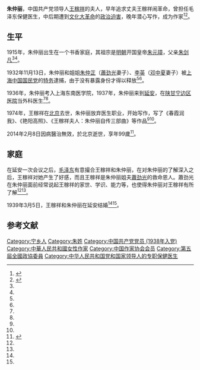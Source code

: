 '''朱仲丽'''{{BD|1915年||2014年|2月8日|catIdx=Z朱}}，中国共产党领导人[[王稼祥|王稼祥]]的夫人，早年追求丈夫王稼祥闹革命，曾担任毛泽东保健医生，中后期遭到[[文化大革命|文化大革命]]的[[政治迫害|政治迫害]]，晚年潜心写作，成为作家<ref name="bull">{{cite web|title=文革王稼祥获罪殃及儿孙，其子被折磨投湖自尽|url=http://news.ifeng.com/history/zhiqing/ziliao/detail_2013_03/07/22834016_0.shtml|accessdate=2013-10-24|date=2013-03-07|work=凤凰网|archive-url=https://web.archive.org/web/20130307174212/http://news.ifeng.com/history/zhiqing/ziliao/detail_2013_03/07/22834016_0.shtml|archive-date=2013-03-07|dead-url=no}}</ref><ref name="fishwu">{{cite web|title=吴迪，王稼祥的故事|url=http://www.crt.com.cn/news2007/News/tgjx/2009/1125/0911251855893JF0EH0FAC46KJ6K5C2_2.html|accessdate=2013-10-24|date=2009-11-25|work=中红网|archive-url=https://web.archive.org/web/20131029191646/http://www.crt.com.cn/news2007/News/tgjx/2009/1125/0911251855893JF0EH0FAC46KJ6K5C2_2.html|archive-date=2013-10-29|dead-url=no}}</ref>。

== 生平 ==
1915年，朱仲丽出生在一个书香家庭，其祖宗是[[明朝|明朝]]开国皇帝[[朱元璋|朱元璋]]，父亲[[朱剑凡|朱剑凡]]<ref name="bull" /><ref name="fishwu" />。

1932年11月13日，朱仲丽和姐姐[[朱仲芷|朱仲芷]]（[[蕭劲光|蕭劲光]]妻子）、[[李英|李英]]（[[邓中夏|邓中夏]]妻子）被[[上海|上海]][[中国国民党|中国国民党]]的[[特务|特务]]逮捕，由于没有暴露身份才得以释放<ref name="bull" /><ref name="fishwu" />。

1936年，朱仲丽考入上海东南医学院，1937年，朱仲丽来到[[延安|延安]]，在[[陕甘宁边区|陕甘宁边区]][[医院|医院]]当外科医生<ref name="bull" /><ref name="fishwu" />。

1974年，王稼祥在[[北京|北京]]去世，朱仲丽放弃医生职业，开始写作，写了《春霞润我》、《艳阳高照》、《王稼祥夫人：朱仲丽自传三部曲》等作品<ref name="bull" /><ref name="fishwu" />。

2014年2月8日因病醫治無效，於北京逝世，享年99歲<ref>{{cite news|title=朱仲丽同志逝世|url=http://cpc.people.com.cn/n/2014/0213/c87393-24342880.html|work=人民网|accessdate=2013-10-24|date=2014-02-13|archive-date=2018-09-26|archive-url=https://web.archive.org/web/20180926130649/http://cpc.people.com.cn/n/2014/0213/c87393-24342880.html|dead-url=no}}</ref>。

== 家庭 ==
在延安一次会议之后，[[毛泽东|毛泽东]]有意撮合王稼祥和朱仲丽，在对朱仲丽的了解深入之后，王稼祥对她产生了好感，而且王稼祥是朱仲丽姐夫[[蕭劲光|蕭劲光]]的救命恩人。蕭劲光在朱仲丽面前经常说起王稼祥的家世、学识、能力等，也使得朱仲丽对王稼祥有所了解<ref name="bull" /><ref name="fishwu" />。

1939年3月5日，王稼祥和朱仲丽在延安结婚<ref name="bull" /><ref name="fishwu" />。

==参考文献==
{{reflist}}

{{朱剑凡家系}}
{{王稼祥家系}}

{{DEFAULTSORT:W王}}
[[Category:宁乡人|Category:宁乡人]]
[[Category:朱姓|Category:朱姓]]
[[Category:中国共产党党员_(1938年入党)|Category:中国共产党党员 (1938年入党)]]
[[Category:中華人民共和國女性作家|Category:中華人民共和國女性作家]]
[[Category:中国作家协会会员|Category:中国作家协会会员]]
[[Category:第五屆全國政協委員|Category:第五屆全國政協委員]]
[[Category:中华人民共和国党和国家领导人的专职保健医生|Category:中华人民共和国党和国家领导人的专职保健医生]]